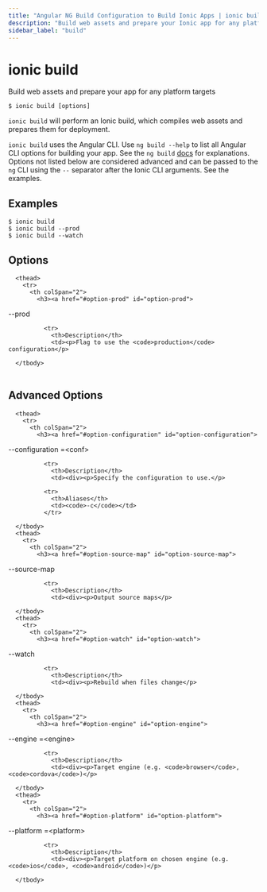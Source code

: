 ```yaml
---
title: "Angular NG Build Configuration to Build Ionic Apps | ionic build"
description: "Build web assets and prepare your Ionic app for any platform targets. Ionic build uses the Angular CLI—see the ng build docs for how to use the configuration."
sidebar_label: "build"
---
```



# ionic build

Build web assets and prepare your app for any platform targets

```shell
$ ionic build [options]
```

`ionic build` will perform an Ionic build, which compiles web assets and prepares them for deployment.

`ionic build` uses the Angular CLI. Use `ng build --help` to list all Angular CLI options for building your app. See the `ng build` [docs](https://angular.io/cli/build) for explanations. Options not listed below are considered advanced and can be passed to the `ng` CLI using the `--` separator after the Ionic CLI arguments. See the examples.
## Examples

```shell
$ ionic build 
$ ionic build --prod
$ ionic build --watch
```

## Options


<table className="reference-table">
  
      <thead>
        <tr>
          <th colSpan="2">
            <h3><a href="#option-prod" id="option-prod">
  --prod
  
</a></h3>
          </th>
        </tr>
      </thead>
      <tbody>
        
              <tr>
                <th>Description</th>
                <td><p>Flag to use the <code>production</code> configuration</p>
</td>
              </tr>
              
      </tbody>
</table>



## Advanced Options


<table className="reference-table">
  
      <thead>
        <tr>
          <th colSpan="2">
            <h3><a href="#option-configuration" id="option-configuration">
  --configuration
  <span class="option-spec"> =&lt;conf&gt;</span>
</a></h3>
          </th>
        </tr>
      </thead>
      <tbody>
        
              <tr>
                <th>Description</th>
                <td><div><p>Specify the configuration to use.</p>
</div></td>
              </tr>
             
              <tr>
                <th>Aliases</th>
                <td><code>-c</code></td>
              </tr>
             
      </tbody>
      <thead>
        <tr>
          <th colSpan="2">
            <h3><a href="#option-source-map" id="option-source-map">
  --source-map
  
</a></h3>
          </th>
        </tr>
      </thead>
      <tbody>
        
              <tr>
                <th>Description</th>
                <td><div><p>Output source maps</p>
</div></td>
              </tr>
              
      </tbody>
      <thead>
        <tr>
          <th colSpan="2">
            <h3><a href="#option-watch" id="option-watch">
  --watch
  
</a></h3>
          </th>
        </tr>
      </thead>
      <tbody>
        
              <tr>
                <th>Description</th>
                <td><div><p>Rebuild when files change</p>
</div></td>
              </tr>
              
      </tbody>
      <thead>
        <tr>
          <th colSpan="2">
            <h3><a href="#option-engine" id="option-engine">
  --engine
  <span class="option-spec"> =&lt;engine&gt;</span>
</a></h3>
          </th>
        </tr>
      </thead>
      <tbody>
        
              <tr>
                <th>Description</th>
                <td><div><p>Target engine (e.g. <code>browser</code>, <code>cordova</code>)</p>
</div></td>
              </tr>
              
      </tbody>
      <thead>
        <tr>
          <th colSpan="2">
            <h3><a href="#option-platform" id="option-platform">
  --platform
  <span class="option-spec"> =&lt;platform&gt;</span>
</a></h3>
          </th>
        </tr>
      </thead>
      <tbody>
        
              <tr>
                <th>Description</th>
                <td><div><p>Target platform on chosen engine (e.g. <code>ios</code>, <code>android</code>)</p>
</div></td>
              </tr>
              
      </tbody>
</table>


